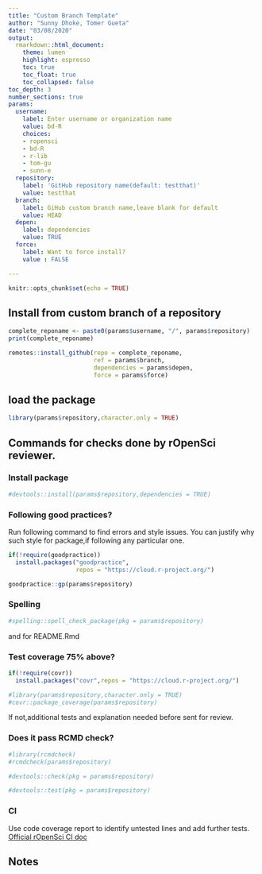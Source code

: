 ```yaml
---
title: "Custom Branch Template"
author: "Sunny Dhoke, Tomer Gueta"
date: "03/08/2020"
output:
  rmarkdown::html_document:
    theme: lumen
    highlight: espresso 
    toc: true
    toc_float: true
    toc_collapsed: false
toc_depth: 3
number_sections: true
params:
  username:
    label: Enter username or organization name
    value: bd-R
    choices:
    - ropensci
    - bd-R
    - r-lib
    - tom-gu
    - sunn-e
  repository:
    label: 'GitHub repository name(default: testthat)'
    value: testthat
  branch:
    label: GiHub custom branch name,leave blank for default
    value: HEAD
  depen:
    label: dependencies
    value: TRUE
  force:
    label: Want to force install?
    value : FALSE

---
```


```r
knitr::opts_chunk$set(echo = TRUE)
```



## Install from custom branch of a repository

```r
complete_reponame <- paste0(params$username, "/", params$repository)
print(complete_reponame)
```

```r
remotes::install_github(repo = complete_reponame,
                        ref = params$branch,
                        dependencies = params$depen,
                        force = params$force)
```

## load the package

```r

library(params$repository,character.only = TRUE)
```

## Commands for checks done by rOpenSci reviewer.

### Install package

```r
#devtools::install(params$repository,dependencies = TRUE)
```

### Following good practices?

Run following command to find errors and style issues. 
You can justify why such style for package,if following any particular one.

```r
if(!require(goodpractice))
  install.packages("goodpractice",
                   repos = "https://cloud.r-project.org/")

```

```r

goodpractice::gp(params$repository)
```

### Spelling 



```r

#spelling::spell_check_package(pkg = params$repository)

```
and for README.Rmd


### Test coverage 75% above?

```r
if(!require(covr)) 
  install.packages("covr",repos = "https://cloud.r-project.org/")
```

```r
#library(params$repository,character.only = TRUE)
#covr::package_coverage(params$repository)
```
If not,additional tests and explanation needed before sent for review.


### Does it pass RCMD check?

```r
#library(rcmdcheck)
#rcmdcheck(params$repository)

```

```r
#devtools::check(pkg = params$repository) 
```

```r
#devtools::test(pkg = params$repository)
```


### CI 

Use code coverage report to identify untested lines and add further tests.
[Official rOpenSci CI doc](https://devguide.ropensci.org/ci.html#coverage)


## Notes


